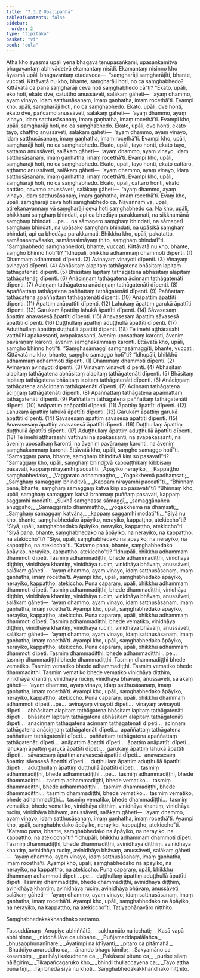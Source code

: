 ```yaml
---
title: "7.3.2 Upālipañhā"
tableOfContents: false
sidebar:
  order: 2
type: "tipitaka"
basket: "vi"
book: "cula"
---
```



<DynamicBreadcrumb />

<Division number="351" book="cula">

<Paragraph number="1593" book="cula">
Atha kho āyasmā upāli yena bhagavā tenupasaṅkami, upasaṅkamitvā bhagavantaṃ abhivādetvā ekamantaṃ nisīdi. Ekamantaṃ nisinno kho āyasmā upāli bhagavantaṃ etadavoca—  “saṃgharāji saṃgharājīti, bhante, vuccati. Kittāvatā nu kho, bhante, saṃgharāji hoti, no ca saṃghabhedo? Kittāvatā ca pana saṃgharāji ceva hoti saṃghabhedo cā”ti?
</Paragraph>

<Paragraph number="1594" book="cula">
“Ekato, upāli, eko hoti, ekato dve, catuttho anussāveti, salākaṃ gāheti—  ‘ayaṃ dhammo, ayaṃ vinayo, idaṃ satthusāsanaṃ, imaṃ gaṇhatha, imaṃ rocethā’ti. Evampi kho, upāli, saṃgharāji hoti, no ca saṃghabhedo. Ekato, upāli, dve honti, ekato dve, pañcamo anussāveti, salākaṃ gāheti—  ‘ayaṃ dhammo, ayaṃ vinayo, idaṃ satthusāsanaṃ, imaṃ gaṇhatha, imaṃ rocethā’ti. Evampi kho, upāli, saṃgharāji hoti, no ca saṃghabhedo. Ekato, upāli, dve honti, ekato tayo, chaṭṭho anussāveti, salākaṃ gāheti—  ‘ayaṃ dhammo, ayaṃ vinayo, idaṃ satthusāsanaṃ, imaṃ gaṇhatha, imaṃ rocethā’ti. Evampi kho, upāli, saṃgharāji hoti, no ca saṃghabhedo. Ekato, upāli, tayo honti, ekato tayo, sattamo anussāveti, salākaṃ gāheti—  ‘ayaṃ dhammo, ayaṃ vinayo, idaṃ satthusāsanaṃ, imaṃ gaṇhatha, imaṃ rocethā’ti. Evampi kho, upāli, saṃgharāji hoti, no ca saṃghabhedo. Ekato, upāli, tayo honti, ekato cattāro, aṭṭhamo anussāveti, salākaṃ gāheti—  ‘ayaṃ dhammo, ayaṃ vinayo, idaṃ satthusāsanaṃ, imaṃ gaṇhatha, imaṃ rocethā’ti. Evampi kho, upāli, saṃgharāji hoti, no ca saṃghabhedo. Ekato, upāli, cattāro honti, ekato cattāro, navamo anussāveti, salākaṃ gāheti—  ‘ayaṃ dhammo, ayaṃ vinayo, idaṃ satthusāsanaṃ, imaṃ gaṇhatha, imaṃ rocethā’ti. Evaṃ kho, upāli, saṃgharāji ceva hoti saṃghabhedo ca. Navannaṃ vā, upāli, atirekanavannaṃ vā saṃgharāji ceva hoti saṃghabhedo ca. Na kho, upāli, bhikkhunī saṃghaṃ bhindati, api ca bhedāya parakkamati, na sikkhamānā saṃghaṃ bhindati …pe…  na sāmaṇero saṃghaṃ bhindati, na sāmaṇerī saṃghaṃ bhindati, na upāsako saṃghaṃ bhindati, na upāsikā saṃghaṃ bhindati, api ca bhedāya parakkamati. Bhikkhu kho, upāli, pakatatto, samānasaṃvāsako, samānasīmāyaṃ ṭhito, saṃghaṃ bhindatī”ti.
</Paragraph>

</Division>
<Division number="352" book="cula">

<Paragraph number="1595" book="cula">
“Saṃghabhedo saṃghabhedoti, bhante, vuccati. Kittāvatā nu kho, bhante, saṃgho bhinno hotī”ti?
</Paragraph>

<Paragraph number="1596" book="cula">
“Idhupāli, bhikkhū adhammaṃ dhammoti dīpenti. (1)
</Paragraph>

<Paragraph number="1597" book="cula">
Dhammaṃ adhammoti dīpenti. (2)
</Paragraph>

<Paragraph number="1598" book="cula">
Avinayaṃ vinayoti dīpenti. (3)
</Paragraph>

<Paragraph number="1599" book="cula">
Vinayaṃ avinayoti dīpenti. (4)
</Paragraph>

<Paragraph number="1600" book="cula">
Abhāsitaṃ alapitaṃ tathāgatena bhāsitaṃ lapitaṃ tathāgatenāti dīpenti. (5)
</Paragraph>

<Paragraph number="1601" book="cula">
Bhāsitaṃ lapitaṃ tathāgatena abhāsitaṃ alapitaṃ tathāgatenāti dīpenti. (6)
</Paragraph>

<Paragraph number="1602" book="cula">
Anāciṇṇaṃ tathāgatena āciṇṇaṃ tathāgatenāti dīpenti. (7)
</Paragraph>

<Paragraph number="1603" book="cula">
Āciṇṇaṃ tathāgatena anāciṇṇaṃ tathāgatenāti dīpenti. (8)
</Paragraph>

<Paragraph number="1604" book="cula">
Apaññattaṃ tathāgatena paññattaṃ tathāgatenāti dīpenti. (9)
</Paragraph>

<Paragraph number="1605" book="cula">
Paññattaṃ tathāgatena apaññattaṃ tathāgatenāti dīpenti. (10)
</Paragraph>

<Paragraph number="1606" book="cula">
Anāpattiṃ āpattīti dīpenti. (11)
</Paragraph>

<Paragraph number="1607" book="cula">
Āpattiṃ anāpattīti dīpenti. (12)
</Paragraph>

<Paragraph number="1608" book="cula">
Lahukaṃ āpattiṃ garukā āpattīti dīpenti. (13)
</Paragraph>

<Paragraph number="1609" book="cula">
Garukaṃ āpattiṃ lahukā āpattīti dīpenti. (14)
</Paragraph>

<Paragraph number="1610" book="cula">
Sāvasesaṃ āpattiṃ anavasesā āpattīti dīpenti. (15)
</Paragraph>

<Paragraph number="1611" book="cula">
Anavasesaṃ āpattiṃ sāvasesā āpattīti dīpenti. (16)
</Paragraph>

<Paragraph number="1612" book="cula">
Duṭṭhullaṃ āpattiṃ aduṭṭhullā āpattīti dīpenti. (17)
</Paragraph>

<Paragraph number="1613" book="cula">
Aduṭṭhullaṃ āpattiṃ duṭṭhullā āpattīti dīpenti. (18)
</Paragraph>

<Paragraph number="1614" book="cula">
Te imehi aṭṭhārasahi vatthūhi apakassanti, avapakassanti, āveniṃ uposathaṃ karonti, āveniṃ pavāraṇaṃ karonti, āveniṃ saṃghakammaṃ karonti. Ettāvatā kho, upāli, saṃgho bhinno hotī”ti.
</Paragraph>

</Division>
<Division number="353" book="cula">

<Paragraph number="1615" book="cula">
“Saṃghasāmaggī saṃghasāmaggīti, bhante, vuccati. Kittāvatā nu kho, bhante, saṃgho samaggo hotī”ti?
</Paragraph>

<Paragraph number="1616" book="cula">
“Idhupāli, bhikkhū adhammaṃ adhammoti dīpenti. (1)
</Paragraph>

<Paragraph number="1617" book="cula">
Dhammaṃ dhammoti dīpenti. (2)
</Paragraph>

<Paragraph number="1618" book="cula">
Avinayaṃ avinayoti dīpenti. (3)
</Paragraph>

<Paragraph number="1619" book="cula">
Vinayaṃ vinayoti dīpenti. (4)
</Paragraph>

<Paragraph number="1620" book="cula">
Abhāsitaṃ alapitaṃ tathāgatena abhāsitaṃ alapitaṃ tathāgatenāti dīpenti. (5)
</Paragraph>

<Paragraph number="1621" book="cula">
Bhāsitaṃ lapitaṃ tathāgatena bhāsitaṃ lapitaṃ tathāgatenāti dīpenti. (6)
</Paragraph>

<Paragraph number="1622" book="cula">
Anāciṇṇaṃ tathāgatena anāciṇṇaṃ tathāgatenāti dīpenti. (7)
</Paragraph>

<Paragraph number="1623" book="cula">
Āciṇṇaṃ tathāgatena āciṇṇaṃ tathāgatenāti dīpenti. (8)
</Paragraph>

<Paragraph number="1624" book="cula">
Apaññattaṃ tathāgatena apaññattaṃ tathāgatenāti dīpenti. (9)
</Paragraph>

<Paragraph number="1625" book="cula">
Paññattaṃ tathāgatena paññattaṃ tathāgatenāti dīpenti. (10)
</Paragraph>

<Paragraph number="1626" book="cula">
Anāpattiṃ anāpattīti dīpenti. (11)
</Paragraph>

<Paragraph number="1627" book="cula">
Āpattiṃ āpattīti dīpenti. (12)
</Paragraph>

<Paragraph number="1628" book="cula">
Lahukaṃ āpattiṃ lahukā āpattīti dīpenti. (13)
</Paragraph>

<Paragraph number="1629" book="cula">
Garukaṃ āpattiṃ garukā āpattīti dīpenti. (14)
</Paragraph>

<Paragraph number="1630" book="cula">
Sāvasesaṃ āpattiṃ sāvasesā āpattīti dīpenti. (15)
</Paragraph>

<Paragraph number="1631" book="cula">
Anavasesaṃ āpattiṃ anavasesā āpattīti dīpenti. (16)
</Paragraph>

<Paragraph number="1632" book="cula">
Duṭṭhullaṃ āpattiṃ duṭṭhullā āpattīti dīpenti. (17)
</Paragraph>

<Paragraph number="1633" book="cula">
Aduṭṭhullaṃ āpattiṃ aduṭṭhullā āpattīti dīpenti. (18)
</Paragraph>

<Paragraph number="1634" book="cula">
Te imehi aṭṭhārasahi vatthūhi na apakassanti, na avapakassanti, na āveniṃ uposathaṃ karonti, na āveniṃ pavāraṇaṃ karonti, na āveniṃ saṃghakammaṃ karonti. Ettāvatā kho, upāli, saṃgho samaggo hotī”ti.
</Paragraph>

</Division>
<Division number="354" book="cula">

<Paragraph number="1635" book="cula">
“Samaggaṃ pana, bhante, saṃghaṃ bhinditvā kiṃ so pasavatī”ti? “Samaggaṃ kho, upāli, saṃghaṃ bhinditvā kappaṭṭhikaṃ kibbisaṃ pasavati, kappaṃ nirayamhi paccatīti.
</Paragraph>

<Paragraph number="1636" type="verses" book="cula">
_Āpāyiko nerayiko,_  
_Kappaṭṭho saṃghabhedako;_  
_Vaggarato adhammaṭṭho,_  
_Yogakkhemā padhaṃsati;_  
_Saṃghaṃ samaggaṃ bhinditvā,_  
_Kappaṃ nirayamhi paccatī”ti._  

</Paragraph>

<Paragraph number="1637" book="cula">
“Bhinnaṃ pana, bhante, saṃghaṃ samaggaṃ katvā kiṃ so pasavatī”ti? “Bhinnaṃ kho, upāli, saṃghaṃ samaggaṃ katvā brahmaṃ puññaṃ pasavati, kappaṃ saggamhi modatīti.
</Paragraph>

<Paragraph number="1638" type="verses" book="cula">
_Sukhā saṃghassa sāmaggī,_  
_samaggānañca anuggaho;_  
_Samaggarato dhammaṭṭho,_  
_yogakkhemā na dhaṃsati;_  
_Saṃghaṃ samaggaṃ katvāna,_  
_kappaṃ saggamhi modatī”ti._  

</Paragraph>

</Division>
<Division number="355" book="cula">

<Paragraph number="1639" book="cula">
“Siyā nu kho, bhante, saṃghabhedako āpāyiko, nerayiko, kappaṭṭho, atekiccho”ti? “Siyā, upāli, saṃghabhedako āpāyiko, nerayiko, kappaṭṭho, atekiccho”ti.
</Paragraph>

<Paragraph number="1640" book="cula">
“Siyā pana, bhante, saṃghabhedako na āpāyiko, na nerayiko, na kappaṭṭho, na atekiccho”ti? “Siyā, upāli, saṃghabhedako na āpāyiko, na nerayiko, na kappaṭṭho, na atekiccho”ti.
</Paragraph>

<Paragraph number="1641" book="cula">
“Katamo pana, bhante, saṃghabhedako āpāyiko, nerayiko, kappaṭṭho, atekiccho”ti? “Idhupāli, bhikkhu adhammaṃ dhammoti dīpeti. Tasmiṃ adhammadiṭṭhi, bhede adhammadiṭṭhi, vinidhāya diṭṭhiṃ, vinidhāya khantiṃ, vinidhāya ruciṃ, vinidhāya bhāvaṃ, anussāveti, salākaṃ gāheti—  ‘ayaṃ dhammo, ayaṃ vinayo, idaṃ satthusāsanaṃ, imaṃ gaṇhatha, imaṃ rocethā’ti. Ayampi kho, upāli, saṃghabhedako āpāyiko, nerayiko, kappaṭṭho, atekiccho.
</Paragraph>

<Paragraph number="1642" book="cula">
Puna caparaṃ, upāli, bhikkhu adhammaṃ dhammoti dīpeti. Tasmiṃ adhammadiṭṭhi, bhede dhammadiṭṭhi, vinidhāya diṭṭhiṃ, vinidhāya khantiṃ, vinidhāya ruciṃ, vinidhāya bhāvaṃ, anussāveti, salākaṃ gāheti—  ‘ayaṃ dhammo, ayaṃ vinayo, idaṃ satthusāsanaṃ, imaṃ gaṇhatha, imaṃ rocethā’ti. Ayampi kho, upāli, saṃghabhedako āpāyiko, nerayiko, kappaṭṭho, atekiccho.
</Paragraph>

<Paragraph number="1643" book="cula">
Puna caparaṃ, upāli, bhikkhu adhammaṃ dhammoti dīpeti. Tasmiṃ adhammadiṭṭhi, bhede vematiko, vinidhāya diṭṭhiṃ, vinidhāya khantiṃ, vinidhāya ruciṃ, vinidhāya bhāvaṃ, anussāveti, salākaṃ gāheti—  ‘ayaṃ dhammo, ayaṃ vinayo, idaṃ satthusāsanaṃ, imaṃ gaṇhatha, imaṃ rocethā’ti. Ayampi kho, upāli, saṃghabhedako āpāyiko, nerayiko, kappaṭṭho, atekiccho.
</Paragraph>

<Paragraph number="1644" book="cula">
Puna caparaṃ, upāli, bhikkhu adhammaṃ dhammoti dīpeti. Tasmiṃ dhammadiṭṭhi, bhede adhammadiṭṭhi …pe…  tasmiṃ dhammadiṭṭhi bhede dhammadiṭṭhi. Tasmiṃ dhammadiṭṭhi bhede vematiko. Tasmiṃ vematiko bhede adhammadiṭṭhi. Tasmiṃ vematiko bhede dhammadiṭṭhi. Tasmiṃ vematiko bhede vematiko vinidhāya diṭṭhiṃ, vinidhāya khantiṃ, vinidhāya ruciṃ, vinidhāya bhāvaṃ, anussāveti, salākaṃ gāheti—  ‘ayaṃ dhammo, ayaṃ vinayo, idaṃ satthusāsanaṃ, imaṃ gaṇhatha, imaṃ rocethā’ti. Ayampi kho, upāli, saṃghabhedako āpāyiko, nerayiko, kappaṭṭho, atekiccho.
</Paragraph>

<Paragraph number="1645" book="cula">
Puna caparaṃ, upāli, bhikkhu dhammaṃ adhammoti dīpeti …pe…  avinayaṃ vinayoti dīpeti…  vinayaṃ avinayoti dīpeti…  abhāsitaṃ alapitaṃ tathāgatena bhāsitaṃ lapitaṃ tathāgatenāti dīpeti…  bhāsitaṃ lapitaṃ tathāgatena abhāsitaṃ alapitaṃ tathāgatenāti dīpeti…  anāciṇṇaṃ tathāgatena āciṇṇaṃ tathāgatenāti dīpeti…  āciṇṇaṃ tathāgatena anāciṇṇaṃ tathāgatenāti dīpeti…  apaññattaṃ tathāgatena paññattaṃ tathāgatenāti dīpeti…  paññattaṃ tathāgatena apaññattaṃ tathāgatenāti dīpeti…  anāpattiṃ āpattīti dīpeti…  āpattiṃ anāpattīti dīpeti…  lahukaṃ āpattiṃ garukā āpattīti dīpeti…  garukaṃ āpattiṃ lahukā āpattīti dīpeti…  sāvasesaṃ āpattiṃ anavasesā āpattīti dīpeti…  anavasesaṃ āpattiṃ sāvasesā āpattīti dīpeti…  duṭṭhullaṃ āpattiṃ aduṭṭhullā āpattīti dīpeti…  aduṭṭhullaṃ āpattiṃ duṭṭhullā āpattīti dīpeti…  tasmiṃ adhammadiṭṭhi, bhede adhammadiṭṭhi …pe…  tasmiṃ adhammadiṭṭhi, bhede dhammadiṭṭhi…  tasmiṃ adhammadiṭṭhi, bhede vematiko…  tasmiṃ dhammadiṭṭhi, bhede adhammadiṭṭhi…  tasmiṃ dhammadiṭṭhi, bhede dhammadiṭṭhi…  tasmiṃ dhammadiṭṭhi, bhede vematiko…  tasmiṃ vematiko, bhede adhammadiṭṭhi…  tasmiṃ vematiko, bhede dhammadiṭṭhi…  tasmiṃ vematiko, bhede vematiko, vinidhāya diṭṭhiṃ, vinidhāya khantiṃ, vinidhāya ruciṃ, vinidhāya bhāvaṃ, anussāveti, salākaṃ gāheti—  ‘ayaṃ dhammo, ayaṃ vinayo, idaṃ satthusāsanaṃ, imaṃ gaṇhatha, imaṃ rocethā’ti. Ayampi kho, upāli, saṃghabhedako āpāyiko, nerayiko, kappaṭṭho, atekiccho”ti.
</Paragraph>

<Paragraph number="1646" book="cula">
“Katamo pana, bhante, saṃghabhedako na āpāyiko, na nerayiko, na kappaṭṭho, na atekiccho”ti? “Idhupāli, bhikkhu adhammaṃ dhammoti dīpeti. Tasmiṃ dhammadiṭṭhi, bhede dhammadiṭṭhi, avinidhāya diṭṭhiṃ, avinidhāya khantiṃ, avinidhāya ruciṃ, avinidhāya bhāvaṃ, anussāveti, salākaṃ gāheti—  ‘ayaṃ dhammo, ayaṃ vinayo, idaṃ satthusāsanaṃ, imaṃ gaṇhatha, imaṃ rocethā’ti. Ayampi kho, upāli, saṃghabhedako na āpāyiko, na nerayiko, na kappaṭṭho, na atekiccho.
</Paragraph>

<Paragraph number="1647" book="cula">
Puna caparaṃ, upāli, bhikkhu dhammaṃ adhammoti dīpeti …pe…  duṭṭhullaṃ āpattiṃ aduṭṭhullā āpattīti dīpeti. Tasmiṃ dhammadiṭṭhi, bhede dhammadiṭṭhi, avinidhāya diṭṭhiṃ, avinidhāya khantiṃ, avinidhāya ruciṃ, avinidhāya bhāvaṃ, anussāveti, salākaṃ gāheti—  ‘ayaṃ dhammo, ayaṃ vinayo, idaṃ satthusāsanaṃ, imaṃ gaṇhatha, imaṃ rocethā’ti. Ayampi kho, upāli, saṃghabhedako na āpāyiko, na nerayiko, na kappaṭṭho, na atekiccho”ti.

</Paragraph>
</Division>

<Paragraph number="1648" type="center" book="cula">
Tatiyabhāṇavāro niṭṭhito.

  
Saṃghabhedakakkhandhako sattamo.



</Paragraph>

<Paragraph number="1649" type="center" book="cula">
Tassuddānaṃ


</Paragraph>

<Paragraph number="1650" type="verses" book="cula">
_Anupiye abhiññātā,_  
_sukhumālo na icchati;_  
_Kasā vapā abhi ninne,_  
_niddhā lāve ca ubbahe._  

</Paragraph>

<Paragraph number="1651" type="verses" book="cula">
_Puñjamaddapalālañca,_  
_bhusaophuṇanīhare;_  
_Āyatimpi na khīyanti,_  
_pitaro ca pitāmahā._  

</Paragraph>

<Paragraph number="1652" type="verses" book="cula">
_Bhaddiyo anuruddho ca,_  
_ānando bhagu kimilo;_  
_Sakyamāno ca kosambiṃ,_  
_parihāyi kakudhena ca._  

</Paragraph>

<Paragraph number="1653" type="verses" book="cula">
_Pakāsesi pituno ca,_  
_purise silaṃ nāḷāgiriṃ;_  
_Tikapañcagaruko kho,_  
_bhindi thullaccayena ca;_  
_Tayo aṭṭha puna tīṇi,_  
_rāji bhedā siyā nu khoti._  


</Paragraph>

<Paragraph number="1654" type="center" book="cula">
Saṃghabhedakakkhandhako niṭṭhito.
</Paragraph>